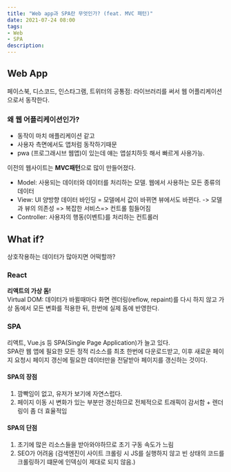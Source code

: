```yaml
---
title: "Web app과 SPA란 무엇인가? (feat. MVC 패턴)"
date: 2021-07-24 08:00
tags:
- Web
- SPA
description: 
---
```


## Web App

페이스북, 디스코드, 인스타그램, 트위터의 공통점: 라이브러리를 써서 웹 어플리케이션으로서 동작한다.

### 왜 웹 어플리케이션인가?

- 동작이 마치 애플리케이션 같고
- 사용자 측면에서도 앱처럼 동작하기때문
- pwa (프로그래시브 웹앱)이 있는데 얘는 앱설치하듯 해서 빠르게 사용가능.

이전의 웹사이트는 **MVC패턴**으로 많이 만들어졌다.

- Model: 사용되는 데이터와 데이터를 처리하는 모델. 웹에서 사용하는 모든 종류의 데이터
- View: UI
양방향 데이터 바인딩 = 모델에서 값이 바뀌면 뷰에서도 바뀐다. -> 모델과 뷰의 의존성 => 복잡한 서비스=> 컨트롤 힘들어짐
- Controller: 사용자의 행동(이벤트)를 처리하는 컨트롤러

## What if?

상호작용하는 데이터가 많아지면 어떡할까?

### React

**리액트의 가상 돔!**  
Virtual DOM: 데이터가 바뀔때마다 화면 렌더링(reflow, repaint)를 다시 하지 않고 가상 돔에서 모든 변화를 적용한 뒤, 한번에 실제 돔에 반영한다.

### SPA

리액트, Vue.js 등 SPA(Single Page Application)가 늘고 있다.  
SPA란 웹 앱에 필요한 모든 정적 리소스를 최초 한번에 다운로드받고, 이후 새로운 페이지 요청시 페이지 갱신에 필요한 데이터만을 전달받아 페이지를 갱신하는 것이다.

#### SPA의 장점

1. 깜빡임이 없고, 유저가 보기에 자연스럽다.
2. 페이지 이동 시 변화가 있는 부분만 갱신하므로 전체적으로 트래픽이 감서함 + 렌더링이 좀 더 효율적임

#### SPA의 단점

1. 초기에 많은 리소스들을 받아와야하므로 초기 구동 속도가 느림
2. SEO가 어려움 (검색엔진이 사이트 크롤링 시 JS를 실행하지 않고 빈 상태의 코드를 크롤링하기 떄문에 인덱싱이 제대로 되지 않음.)
